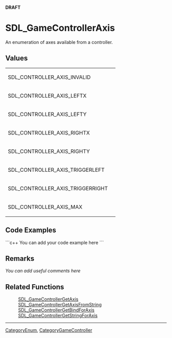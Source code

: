 <!-- pragma section-numbers off -->
<!-- pragma camelcase off -->
'''DRAFT'''

<!-- #*^*^*^*^*See http://wiki.libsdl.org/moin.cgi/SGEnumerations for details on editing this page*^*^*^*^* -->


= SDL_GameControllerAxis =
An enumeration of axes available from a controller.




== Values ==
{|
|SDL_CONTROLLER_AXIS_INVALID      
| 
|-
|SDL_CONTROLLER_AXIS_LEFTX        
| 
|-
|SDL_CONTROLLER_AXIS_LEFTY        
| 
|-
|SDL_CONTROLLER_AXIS_RIGHTX       
| 
|-
|SDL_CONTROLLER_AXIS_RIGHTY       
| 
|-
|SDL_CONTROLLER_AXIS_TRIGGERLEFT  
| 
|-
|SDL_CONTROLLER_AXIS_TRIGGERRIGHT 
| 
|-
|SDL_CONTROLLER_AXIS_MAX          
| 
|}

<!-- #Fill in the above table per the Style Guide, then delete this comment. -->


== Code Examples ==
```c++
You can add your code example here
```

<!-- #Leave this section as-is unless you have a code example to put in.  In that case, replace You can add your code example here with your code example following the Style Guide instructions.  Leave the rest of the markup alone and delete this comment. -->


== Remarks ==
''You can add useful comments here''

<!-- #Leave this section as-is unless you have a remark to put in.  In that case, replace ''You can add useful comments here'' with your remark(s) following the Style Guide instructions.  Leave the rest of the markup alone and delete this comment. -->


== Related Functions ==
:[[SDL_GameControllerGetAxis]]
:[[SDL_GameControllerGetAxisFromString]]
:[[SDL_GameControllerGetBindForAxis]]
:[[SDL_GameControllerGetStringForAxis]]
<!-- #Remove this section if empty -->

----
[[CategoryEnum]], [[CategoryGameController]]
<!-- #See the Style Guide for instructions on editing the footer. -->
